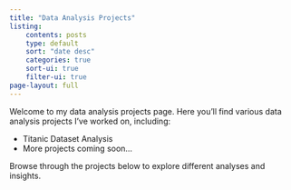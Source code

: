 ```yaml
---
title: "Data Analysis Projects"
listing:
    contents: posts
    type: default
    sort: "date desc"
    categories: true
    sort-ui: true
    filter-ui: true
page-layout: full
---
```


Welcome to my data analysis projects page. Here you'll find various data analysis projects I've worked on, including:

- Titanic Dataset Analysis
- More projects coming soon...

Browse through the projects below to explore different analyses and insights.

